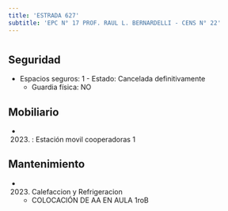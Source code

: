 ```yaml
---
title: 'ESTRADA 627'
subtitle: 'EPC N° 17 PROF. RAUL L. BERNARDELLI - CENS N° 22'
---
```


#


## Seguridad

*  Espacios seguros: 1 - Estado: Cancelada definitivamente 
    + Guardia física: NO





## Mobiliario

*  (2023) : Estación movil cooperadoras 1 





## Mantenimiento

*  (2023) Calefaccion y Refrigeracion 
    + COLOCACIÓN DE AA EN AULA 1roB



